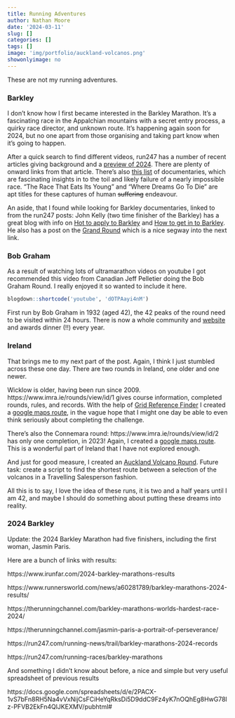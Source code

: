 ```yaml
---
title: Running Adventures
author: Nathan Moore
date: '2024-03-11'
slug: []
categories: []
tags: []
image: 'img/portfolio/auckland-volcanos.png'
showonlyimage: no
---
```


These are not my running adventures. 

<!--more-->

### Barkley

I don't know how I first became interested in the Barkley Marathon. It's a fascinating race in the Appalchian mountains with a secret entry process, a quirky race director, and unknown route. It's happening again soon for 2024, but no one apart from those organising and taking part know when it's going to happen. 

After a quick search to find different videos, run247 has a number of recent articles giving background and a [preview of 2024](https://run247.com/race-previews/barkley-marathons-2024-how-to-follow-live-tracking-latest-results). There are plenty of onward links from that article. There's also [this list](https://run247.com/running-news/trail/barkley-marathons-best-documentaries) of documentaries, which are fascinating insights in to the toil and likely failure of a nearly impossible race. "The Race That Eats Its Young" and "Where Dreams Go To Die" are apt titles for these captures of human ~~suffering~~ endeavour. 

An aside, that I found while looking for Barkley documentaries, linked to from the run247 posts: John Kelly (two time finisher of the Barkley) has a great blog with info on [Hot to apply to Barkley](https://randomforestrunner.com/2017/05/how-to-apply-to-barkley/) and [How to get in to Barkley](https://randomforestrunner.com/2024/02/how-to-get-in-to-the-barkley-marathons/). He also has a post on the [Grand Round](https://randomforestrunner.com/2020/08/the-grand-round-2020/) which is a nice segway into the next link. 

### Bob Graham 

As a result of watching lots of ultramarathon videos on youtube I got recommended this video from Canadian Jeff Pelletier doing the Bob Graham Round. I really enjoyed it so wanted to include it here. 

```r
blogdown::shortcode('youtube', 'dOTPAayi4nM')
```

First run by Bob Graham in 1932 (aged 42), the 42 peaks of the round need to be visited within 24 hours. There is now a whole community and [website](http://bobgrahamclub.org.uk/) and awards dinner (!!) every year. 

### Ireland 

That brings me to my next part of the post. Again, I think I just stumbled across these one day. There are two rounds in Ireland, one older and one newer. 

Wicklow is older, having been run since 2009. https://www.imra.ie/rounds/view/id/1 gives course information, completed rounds, rules, and records. With the help of [Grid Reference Finder](https://irish.gridreferencefinder.com/) I created a [google maps route](https://www.google.com/maps/d/edit?mid=1QgIPBX262RkN0iKXeV2Aqll-1DIssW8&usp=sharing), in the vague hope that I might one day be able to even think seriously about completing the challenge. 

There's also the Connemara round: https://www.imra.ie/rounds/view/id/2 has only one completion, in 2023! Again, I created a [google maps route](https://www.google.com/maps/d/edit?mid=1oBqP3bHHey8xyuYKDXuy7nlUo7RUdSc&usp=sharing). This is a wonderful part of Ireland that I have not explored enough. 

And just for good measure, I created an [Auckland Volcano Round](https://www.google.com/maps/d/edit?mid=1UaMIiIh9aCgrUMvyGIXSGidaEJDkqK8&usp=sharing). Future task: create a script to find the shortest route between a selection of the volcanos in a Travelling Salesperson fashion. 

All this is to say, I love the idea of these runs, it is two and a half years until I am 42, and maybe I should do something about putting these dreams into reality. 

### 2024 Barkley

Update: the 2024 Barkley Marathon had five finishers, including the first woman, Jasmin Paris. 

Here are a bunch of links with results: 

https://www.irunfar.com/2024-barkley-marathons-results

https://www.runnersworld.com/news/a60281789/barkley-marathons-2024-results/

https://therunningchannel.com/barkley-marathons-worlds-hardest-race-2024/

https://therunningchannel.com/jasmin-paris-a-portrait-of-perseverance/

https://run247.com/running-news/trail/barkley-marathons-2024-records

https://run247.com/running-races/barkley-marathons 

And something I didn't know about before, a nice and simple but very useful spreadsheet of previous results 

https://docs.google.com/spreadsheets/d/e/2PACX-1vS7bFn8RH5Na4vVxNijCsFCiHeYqRksDi5D9ddC9Fz4yK7nOQhEg8HwG78lz-PFVB2EkFn4QlJKEXMV/pubhtml#






